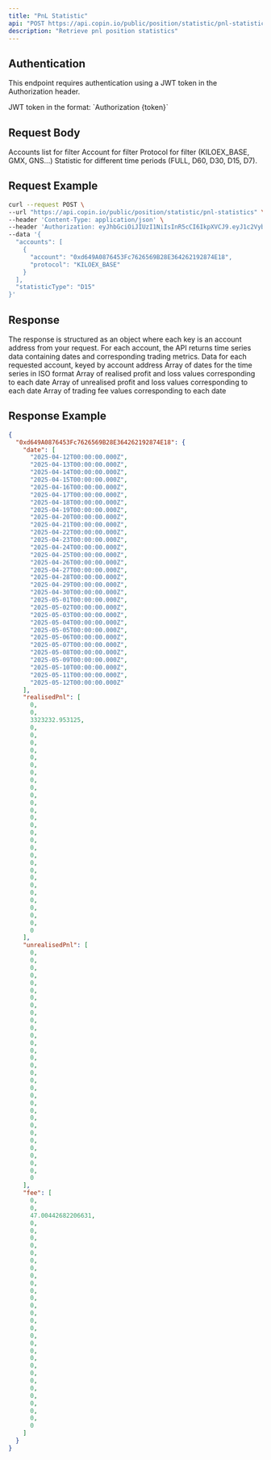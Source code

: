 ```yaml
---
title: "PnL Statistic"
api: "POST https://api.copin.io/public/position/statistic/pnl-statistics"
description: "Retrieve pnl position statistics"
---
```


## Authentication
This endpoint requires authentication using a JWT token in the Authorization header.

<ParamField header="Authorization" type="string" required>
    JWT token in the format: `Authorization {token}`
</ParamField>

## Request Body

<ParamField body="accounts" type="array" required>
   Accounts list for filter
    <Expandable title="properties">
        <ParamField body="account" type="string">
            Account for filter
        </ParamField>
        <ParamField body="protocol" type="string">
            Protocol for filter (KILOEX_BASE, GMX, GNS...)
        </ParamField>
    </Expandable>
</ParamField>
<ParamField body="statisticType" type="string">
    Statistic for different time periods (FULL, D60, D30, D15, D7).
</ParamField>

## Request Example

```bash
curl --request POST \
--url "https://api.copin.io/public/position/statistic/pnl-statistics" \
--header 'Content-Type: application/json' \
--header 'Authorization: eyJhbGciOiJIUzI1NiIsInR5cCI6IkpXVCJ9.eyJ1c2VybmFtZSI6IjB4MTUzNTQ4NGMxRWVjMUQyMDNmRTFBNTNFQTExYTYyMWE4ODRBRTA2NyIsInRpbWUiOjE3NDQ2MjYxNjIzODksImFjY2VzcyI6IlVmTkNiTWhMVVMxNzQ0NjI2MTYyMzkwIiwiaWF0IjoxNzQ0NjI2MTYyLCJleHAiOjE3NDUyMzA5NjJ9.LpvhBdxyfehzom-v5tKumAqCptSMkVk7HVKKVtjSpk8' \
--data '{
  "accounts": [
    {
      "account": "0xd649A0876453Fc7626569B28E364262192874E18",
      "protocol": "KILOEX_BASE"
    }
  ],
  "statisticType": "D15"
}'
```
## Response

The response is structured as an object where each key is an account address from your request. For each account, the API returns time series data containing dates and corresponding trading metrics.
<ResponseField name="{account_address}" type="object">
    Data for each requested account, keyed by account address
    <Expandable title="properties">
        <ResponseField name="date" type="array">
            Array of dates for the time series in ISO format
        </ResponseField>
        <ResponseField name="realisedPnl" type="array">
            Array of realised profit and loss values corresponding to each date
        </ResponseField>
        <ResponseField name="unrealisedPnl" type="array">
            Array of unrealised profit and loss values corresponding to each date
        </ResponseField>
        <ResponseField name="fee" type="array">
            Array of trading fee values corresponding to each date
        </ResponseField>
    </Expandable>
</ResponseField>

## Response Example

```json
{
  "0xd649A0876453Fc7626569B28E364262192874E18": {
    "date": [
      "2025-04-12T00:00:00.000Z",
      "2025-04-13T00:00:00.000Z",
      "2025-04-14T00:00:00.000Z",
      "2025-04-15T00:00:00.000Z",
      "2025-04-16T00:00:00.000Z",
      "2025-04-17T00:00:00.000Z",
      "2025-04-18T00:00:00.000Z",
      "2025-04-19T00:00:00.000Z",
      "2025-04-20T00:00:00.000Z",
      "2025-04-21T00:00:00.000Z",
      "2025-04-22T00:00:00.000Z",
      "2025-04-23T00:00:00.000Z",
      "2025-04-24T00:00:00.000Z",
      "2025-04-25T00:00:00.000Z",
      "2025-04-26T00:00:00.000Z",
      "2025-04-27T00:00:00.000Z",
      "2025-04-28T00:00:00.000Z",
      "2025-04-29T00:00:00.000Z",
      "2025-04-30T00:00:00.000Z",
      "2025-05-01T00:00:00.000Z",
      "2025-05-02T00:00:00.000Z",
      "2025-05-03T00:00:00.000Z",
      "2025-05-04T00:00:00.000Z",
      "2025-05-05T00:00:00.000Z",
      "2025-05-06T00:00:00.000Z",
      "2025-05-07T00:00:00.000Z",
      "2025-05-08T00:00:00.000Z",
      "2025-05-09T00:00:00.000Z",
      "2025-05-10T00:00:00.000Z",
      "2025-05-11T00:00:00.000Z",
      "2025-05-12T00:00:00.000Z"
    ],
    "realisedPnl": [
      0,
      0,
      3323232.953125,
      0,
      0,
      0,
      0,
      0,
      0,
      0,
      0,
      0,
      0,
      0,
      0,
      0,
      0,
      0,
      0,
      0,
      0,
      0,
      0,
      0,
      0,
      0,
      0,
      0,
      0,
      0,
      0
    ],
    "unrealisedPnl": [
      0,
      0,
      0,
      0,
      0,
      0,
      0,
      0,
      0,
      0,
      0,
      0,
      0,
      0,
      0,
      0,
      0,
      0,
      0,
      0,
      0,
      0,
      0,
      0,
      0,
      0,
      0,
      0,
      0,
      0,
      0
    ],
    "fee": [
      0,
      0,
      47.00442682206631,
      0,
      0,
      0,
      0,
      0,
      0,
      0,
      0,
      0,
      0,
      0,
      0,
      0,
      0,
      0,
      0,
      0,
      0,
      0,
      0,
      0,
      0,
      0,
      0,
      0,
      0,
      0,
      0
    ]
  }
}
```
